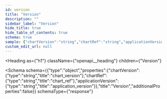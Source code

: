 ```yaml
---
id: version
title: "Version"
description: ""
sidebar_label: "Version"
hide_title: true
hide_table_of_contents: true
schema: true
sample: {"chartVersion":"string","chartRef":"string","applicationVersion":"string"}
custom_edit_url: null
---
```



<Heading
  as={"h1"}
  className={"openapi__heading"}
  children={"Version"}
>
</Heading>





<Schema
  schema={{"type":"object","properties":{"chartVersion":{"type":"string","title":"chart_version"},"chartRef":{"type":"string","title":"chart_ref"},"applicationVersion":{"type":"string","title":"application_version"}},"title":"Version","additionalProperties":false}}
  schemaType={"response"}
>
  
</Schema>
            